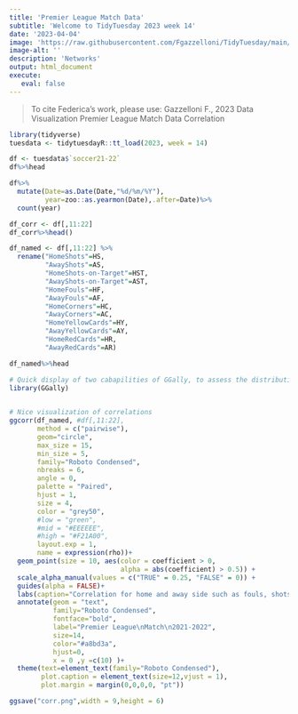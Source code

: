 ```yaml
---
title: 'Premier League Match Data'
subtitle: 'Welcome to TidyTuesday 2023 week 14'
date: '2023-04-04'
image: 'https://raw.githubusercontent.com/Fgazzelloni/TidyTuesday/main/data/2023/w14_PLMD/w14_PLMD.png'
image-alt: ''
description: 'Networks'
output: html_document
execute: 
   eval: false
---
```


> To cite Federica's work, please use: Gazzelloni F., 2023 Data Visualization Premier League Match Data Correlation



```r
library(tidyverse)
tuesdata <- tidytuesdayR::tt_load(2023, week = 14)
```

```r
df <- tuesdata$`soccer21-22`
df%>%head
```


```r

df%>%
  mutate(Date=as.Date(Date,"%d/%m/%Y"),
         year=zoo::as.yearmon(Date),.after=Date)%>%
  count(year)
```

```r
df_corr <- df[,11:22]
df_corr%>%head()
```

```r
df_named <- df[,11:22] %>%
  rename("HomeShots"=HS,
         "AwayShots"=AS,
         "HomeShots-on-Target"=HST,
         "AwayShots-on-Target"=AST,
         "HomeFouls"=HF,
         "AwayFouls"=AF,
         "HomeCorners"=HC,
         "AwayCorners"=AC,
         "HomeYellowCards"=HY,
         "AwayYellowCards"=AY,
         "HomeRedCards"=HR,
         "AwayRedCards"=AR)

df_named%>%head
```


```r
# Quick display of two cabapilities of GGally, to assess the distribution and correlation of variables 
library(GGally)

 
# Nice visualization of correlations
ggcorr(df_named, #df[,11:22], 
       method = c("pairwise"),
       geom="circle",
       max_size = 15,
       min_size = 5,
       family="Roboto Condensed",
       nbreaks = 6,
       angle = 0,
       palette = "Paired",
       hjust = 1, 
       size = 4, 
       color = "grey50",
       #low = "green",
       #mid = "#EEEEEE",
       #high = "#F21A00",
       layout.exp = 1,
       name = expression(rho))+
  geom_point(size = 10, aes(color = coefficient > 0, 
                            alpha = abs(coefficient) > 0.5)) +
  scale_alpha_manual(values = c("TRUE" = 0.25, "FALSE" = 0)) +
  guides(alpha = FALSE)+
  labs(caption="Correlation for home and away side such as fouls, shots, cards\nDataSource: #TidyTuesday 2023 w14 Premier League Match Data\n#30daychartchallenge day20 Correlation | DataViz: Federica Gazzelloni") +
  annotate(geom = "text",
           family="Roboto Condensed",
           fontface="bold",
           label="Premier League\nMatch\n2021-2022",
           size=14,
           color="#a8bd3a",
           hjust=0,
           x = 0 ,y =c(10) )+
  theme(text=element_text(family="Roboto Condensed"),
        plot.caption = element_text(size=12,vjust = 1),
        plot.margin = margin(0,0,0,0, "pt"))
```

```r
ggsave("corr.png",width = 9,height = 6)
```





